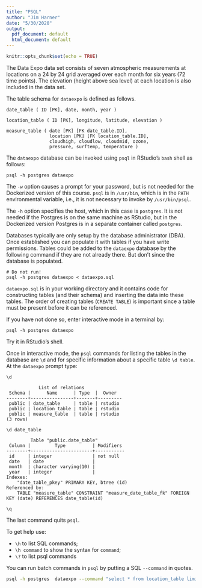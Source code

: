 ```yaml
---
title: "PSQL"
author: "Jim Harner"
date: "5/30/2020"
output:
  pdf_document: default
  html_document: default
---
```


```r
knitr::opts_chunk$set(echo = TRUE)
```

The Data Expo data set consists of seven atmospheric measurements at locations on a 24 by 24 grid averaged over each month for six years (72 time points). The elevation (height above sea level) at each location is also included in the data set.

The table schema for `dataexpo` is defined as follows.
```
date_table ( ID [PK], date, month, year )

location_table ( ID [PK], longitude, latitude, elevation )

measure_table ( date [PK] [FK date_table.ID],
                location [PK] [FK location_table.ID],
                cloudhigh, cloudlow, cloudmid, ozone,
                pressure, surftemp, temperature )
```

The `dataexpo` database can be invoked using `psql` in RStudio's `bash` shell as follows:
```
psql -h postgres dataexpo
```
The `-w` option causes a prompt for your password, but is not needed for the Dockerized version of this course. `psql` is in `/usr/bin`, which is in the `PATH` environmental variable, i.e., it is not necessary to invoke by `/usr/bin/psql`.

The `-h` option specifies the host, which in this case is `postgres`. It is not needed if the Postgres is on the same machine as RStudio, but in the Dockerized version Postgres is in a separate container called `postgres`.

Databases typically are only setup by the database administrator (DBA). Once established you can populate it with tables if you have write permissions. Tables could be added to the `dataexpo` database by the following command if they are not already there. But don't since the database is populated.
```
# Do not run!
psql -h postgres dataexpo < dataexpo.sql
```
`dataexpo.sql` is in your working directory and it contains code for constructing tables (and their schema) and inserting the data into these tables. The order of creating tables (`CREATE TABLE`) is important since a table must be present before it can be referenced.

If you have not done so, enter interactive mode in a terminal by:
```
psql -h postgres dataexpo
```
Try it in RStudio's shell.

Once in interactive mode, the `psql` commands for listing the tables in the database are `\d` and for specific information about a specific table `\d table`. At the `dataexpo` prompt type:
```
\d

            List of relations
 Schema |      Name      | Type  |  Owner
--------+----------------+-------+---------
 public | date_table     | table | rstudio
 public | location_table | table | rstudio
 public | measure_table  | table | rstudio
(3 rows)

\d date_table

         Table "public.date_table"
 Column |         Type          | Modifiers
--------+-----------------------+-----------
 id     | integer               | not null
 date   | date                  |
 month  | character varying(10) |
 year   | integer               |
Indexes:
    "date_table_pkey" PRIMARY KEY, btree (id)
Referenced by:
    TABLE "measure_table" CONSTRAINT "measure_date_table_fk" FOREIGN KEY (date) REFERENCES date_table(id)

\q
```
The last command quits `psql`.

To get help use:  

* `\h` to list SQL commands;  
* `\h command` to show the syntax for `command`;  
* `\?` to list psql commands 

You can run batch commands in `psql` by putting a SQL `--command` in quotes.
```bash
psql -h postgres  dataexpo --command "select * from location_table limit 5"
```
